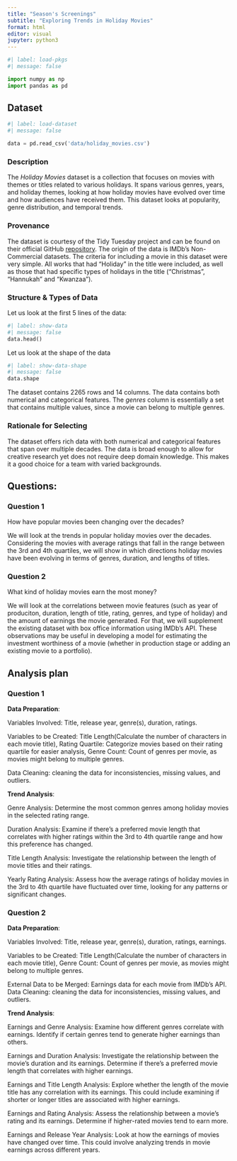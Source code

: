 ```yaml
---
title: "Season's Screenings"
subtitle: "Exploring Trends in Holiday Movies"
format: html
editor: visual
jupyter: python3
---
```


```python
#| label: load-pkgs
#| message: false

import numpy as np
import pandas as pd
```

## Dataset

```python
#| label: load-dataset
#| message: false

data = pd.read_csv('data/holiday_movies.csv')
```

### Description
The *Holiday Movies* dataset is a collection that focuses on movies with themes or titles related to various holidays. It spans various genres, years, and holiday themes, looking at how holiday movies have evolved over time and how audiences have received them. This dataset looks at popularity, genre distribution, and temporal trends.

### Provenance
The dataset is courtesy of the Tidy Tuesday project and can be found on their official GitHub [repository](https://github.com/rfordatascience/tidytuesday/tree/master/data/2023/2023-12-12). The origin of the data is IMDb's Non-Commercial datasets. The criteria for including a movie in this dataset were very simple. All works that had "Holiday" in the title were included, as well as those that had specific types of holidays in the title ("Christmas", "Hannukah" and "Kwanzaa").

### Structure & Types of Data
Let us look at the first 5 lines of the data:
```python
#| label: show-data
#| message: false
data.head()
```


Let us look at the shape of the data
```python
#| label: show-data-shape
#| message: false
data.shape
```

The dataset contains 2265 rows and 14 columns. The data contains both numerical and categorical features. The *genres* column is essentially a set that contains multiple values, since a movie can belong to multiple genres.

### Rationale for Selecting
The dataset offers rich data with both numerical and categorical features that span over multiple decades. The data is broad enough to allow for creative research yet does not require deep domain knowledge. This makes it a good choice for a team with varied backgrounds.

## Questions:

### Question 1
How have popular movies been changing over the decades?

We will look at the trends in popular holiday movies over the decades. Considering the movies with average ratings that fall in the range between the 3rd and 4th quartiles, we will show in which directions holiday movies have been evolving in terms of genres, duration, and lengths of titles.

### Question 2
What kind of holiday movies earn the most money?

We will look at the correlations between movie features (such as year of produciton, duration, length of title, rating, genres, and type of holiday) and the amount of earnings the movie generated. For that, we will supplement the existing dataset with box office information using IMDb's API. These observations may be useful in developing a model for estimating the investment worthiness of a movie (whether in production stage or adding an existing movie to a portfolio).

## Analysis plan

### Question 1

**Data Preparation**:

Variables Involved: Title, release year, genre(s), duration, ratings.

Variables to be Created: Title Length(Calculate the number of characters in each movie title), Rating Quartile: Categorize movies based on their rating quartile for easier analysis, Genre Count: Count of genres per movie, as movies might belong to multiple genres.

Data Cleaning: cleaning the data for inconsistencies, missing values, and outliers. 

**Trend Analysis**:

Genre Analysis: Determine the most common genres among holiday movies in the selected rating range.

Duration Analysis: Examine if there's a preferred movie length that correlates with higher ratings within the 3rd to 4th quartile range and how this preference has changed.

Title Length Analysis: Investigate the relationship between the length of movie titles and their ratings.

Yearly Rating Analysis: Assess how the average ratings of holiday movies in the 3rd to 4th quartile have fluctuated over time, looking for any patterns or significant changes.

### Question 2

**Data Preparation**:

Variables Involved: Title, release year, genre(s), duration, ratings, earnings.

Variables to be Created: Title Length(Calculate the number of characters in each movie title), Genre Count: Count of genres per movie, as movies might belong to multiple genres.

External Data to be Merged: Earnings data for each movie from IMDb's API.
Data Cleaning: cleaning the data for inconsistencies, missing values, and outliers. 

**Trend Analysis**:

Earnings and Genre Analysis: Examine how different genres correlate with earnings. Identify if certain genres tend to generate higher earnings than others.

Earnings and Duration Analysis: Investigate the relationship between the movie's duration and its earnings. Determine if there's a preferred movie length that correlates with higher earnings.

Earnings and Title Length Analysis: Explore whether the length of the movie title has any correlation with its earnings. This could include examining if shorter or longer titles are associated with higher earnings.

Earnings and Rating Analysis: Assess the relationship between a movie's rating and its earnings. Determine if higher-rated movies tend to earn more.

Earnings and Release Year Analysis: Look at how the earnings of movies have changed over time. This could involve analyzing trends in movie earnings across different years.



